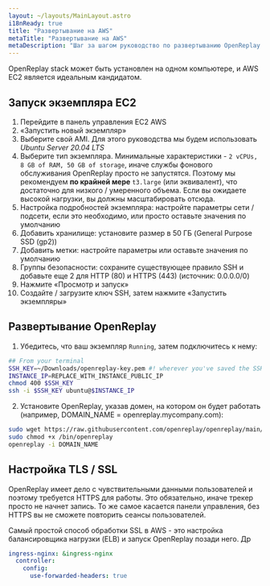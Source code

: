 ```yaml
---
layout: ~/layouts/MainLayout.astro
i18nReady: true
title: "Развертывание на AWS"
metaTitle: "Развертывание на AWS"
metaDescription: "Шаг за шагом руководство по развертыванию OpenReplay на Amazon AWS."
---
```


<YoutubeVideo title="Смотрите, как развернуть OpenReplay в вашей инфраструктуре AWS"
  description="Если вы не любите читать, вы можете следовать этому видеоуроку, показывающему, как развернуть OpenReplay в AWS"
  videoURL="https://www.youtube.com/watch?v=0-02jJyL4_A"
  />

OpenReplay stack может быть установлен на одном компьютере, и AWS EC2 является идеальным кандидатом.

## Запуск экземпляра EC2

1. Перейдите в панель управления EC2 AWS
2. «Запустить новый экземпляр»
3. Выберите свой AMI. Для этого руководства мы будем использовать *Ubuntu Server 20.04 LTS*
4. Выберите тип экземпляра. Минимальные характеристики - `2 vCPUs, 8 GB of RAM, 50 GB of storage`, иначе службы фонового обслуживания OpenReplay просто не запустятся. Поэтому мы рекомендуем **по крайней мере** `t3.large` (или эквивалент), что достаточно для низкого / умеренного объема. Если вы ожидаете высокой нагрузки, вы должны масштабировать отсюда.
5. Настройка подробностей экземпляра: настройте параметры сети / подсети, если это необходимо, или просто оставьте значения по умолчанию
6. Добавить хранилище: установите размер в 50 ГБ (General Purpose SSD (gp2))
7. Добавить метки: настройте параметры или оставьте значения по умолчанию
8. Группы безопасности: сохраните существующее правило SSH и добавьте еще 2 для HTTP (80) и HTTPS (443) (источник: 0.0.0.0/0)
9. Нажмите «Просмотр и запуск»
10. Создайте / загрузите ключ SSH, затем нажмите «Запустить экземпляры»

## Развертывание OpenReplay

1. Убедитесь, что ваш экземпляр `Running`, затем подключитесь к нему:


```bash
## From your terminal
SSH_KEY=~/Downloads/openreplay-key.pem #! wherever you've saved the SSH key
INSTANCE_IP=REPLACE_WITH_INSTANCE_PUBLIC_IP
chmod 400 $SSH_KEY
ssh -i $SSH_KEY ubuntu@$INSTANCE_IP
```


2. Установите OpenReplay, указав домен, на котором он будет работать (например, DOMAIN_NAME = openreplay.mycompany.com):


```bash
sudo wget https://raw.githubusercontent.com/openreplay/openreplay/main/scripts/helmcharts/openreplay-cli -O /bin/openreplay 
sudo chmod +x /bin/openreplay
openreplay -i DOMAIN_NAME
```


## Настройка TLS / SSL

OpenReplay имеет дело с чувствительными данными пользователей и поэтому требуется HTTPS для работы. Это обязательно, иначе трекер просто не начнет запись. То же самое касается панели управления, без HTTPS вы не сможете повторить сеансы пользователей.

Самый простой способ обработки SSL в AWS - это настройка балансировщика нагрузки (ELB) и запуск OpenReplay позади него. Др
```yaml
ingress-nginx: &ingress-nginx
  controller:
    config:
      use-forwarded-headers: true
```
